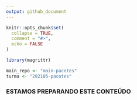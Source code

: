 ```yaml
---
output: github_document
---
```


<!-- README.md is generated from README.Rmd. Please edit that file -->

```r
knitr::opts_chunk$set(
  collapse = TRUE,
  comment = "#>",
  echo = FALSE
)

library(magrittr)

main_repo <- "main-pacotes"
turma <- "202105-pacotes"
```

### ESTAMOS PREPARANDO ESTE CONTEÚDO

<!-- ## Slides -->

<!-- ```{r, eval = FALSE} -->
<!-- ## Slides -->
<!-- tibble::tibble( -->
<!--   slide = CursoRutils:::list_github_files(main_repo, "slides/", "html"), -->
<!--   link = paste0("https://curso-r.github.io/", main_repo, "/", slide) -->
<!-- ) %>%  -->
<!--   dplyr::filter(!stringr::str_detect(slide, "_files/")) -->
<!-- ``` -->


<!-- ## Scripts usados em aula -->

<!-- ```{r, eval = FALSE} -->
<!-- ## Scripts usados em aula -->
<!-- nome_pasta <- "scripts/" -->
<!--   tibble::tibble( -->
<!--     script = list.files(nome_pasta, pattern = ".R"), -->
<!--     link = paste0("https://curso-r.github.io/", turma, "/", nome_pasta, script) -->
<!--   ) -->
<!-- ``` -->


<!-- ## Referências do curso -->

<!-- ## Dúvidas -->

<!-- Fora do horário de aula ou monitoria: -->

<!-- - perguntas gerais sobre o curso deverão ser feitas no Classroom. -->

<!-- - perguntas sobre R, principalmente as que envolverem código, deverão ser enviadas no [nosso fórum](https://discourse.curso-r.com/). -->


<!-- ## Aula n -->

<!-- ### Conteúdo abordado -->

<!-- ### Slides -->

<!-- ### Scripts da aula -->

<!-- ```{r, eval = FALSE} -->
<!-- nome_pasta <- "scripts/" -->
<!--   tibble::tibble( -->
<!--     script = list.files(nome_pasta, pattern = ".R")[1:2], -->
<!--     link = paste0("https://curso-r.github.io/", turma, "/", nome_pasta, script) -->
<!--   ) -->
<!-- ``` -->

<!-- ### Comentado na aula e extras -->

<!-- ### Lição de casa -->

<!-- ### Lição de casa extra &#x1f913; -->

